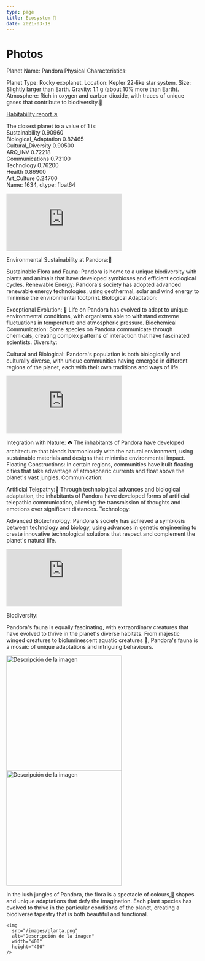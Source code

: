 ```yaml
---
type: page
title: Ecosystem 🍃
date: 2021-03-18
---
```


# Photos

Planet Name: Pandora
Physical Characteristics:

Planet Type: Rocky exoplanet.
Location: Kepler 22-like star system.
Size: Slightly larger than Earth.
Gravity: 1.1 g (about 10% more than Earth).
Atmosphere: Rich in oxygen and carbon dioxide, with traces of unique gases that contribute to biodiversity.🌿

[Habitability report ↗](https://deepnote.com/workspace/despertar-60b829e1-1de9-4bf0-ab01-2d893bff02f1/project/Iglesia-Despertar-6fdcd459-09e5-41bd-8ebc-5c0b17f81983/notebook/Exoplanet-3ea8b83449a04d8ea54aa27297fe1a22/)

The closest planet to a value of 1 is: \
Sustainability 0.90960 \
Biological_Adaptation 0.82465 \
Cultural_Diversity 0.90500 \
ARQ_INV 0.72218 \
Communications 0.73100 \
Technology 0.76200 \
Health 0.86900 \
Art_Culture 0.24700 \
Name: 1634, dtype: float64


<iframe className="glitch mb-10 flex justify-center flex-wrap"  src="https://whispering-languid-tub.glitch.me/" frameborder="0"></iframe>

Environmental Sustainability at Pandora:🤍

Sustainable Flora and Fauna: Pandora is home to a unique biodiversity with plants and animals that have developed symbioses and efficient ecological cycles.
Renewable Energy: Pandora's society has adopted advanced renewable energy technologies, using geothermal, solar and wind energy to minimise the environmental footprint.
Biological Adaptation:

Exceptional Evolution: 🐒 Life on Pandora has evolved to adapt to unique environmental conditions, with organisms able to withstand extreme fluctuations in temperature and atmospheric pressure.
Biochemical Communication: Some species on Pandora communicate through chemicals, creating complex patterns of interaction that have fascinated scientists.
Diversity:

Cultural and Biological: Pandora's population is both biologically and culturally diverse, with unique communities having emerged in different regions of the planet, each with their own traditions and ways of life.

<iframe className="glitch"  src="https://dear-broken-tellurium.glitch.me/" frameborder="0"></iframe>

Integration with Nature: ☘️ The inhabitants of Pandora have developed architecture that blends harmoniously with the natural environment, using sustainable materials and designs that minimise environmental impact.
Floating Constructions: In certain regions, communities have built floating cities that take advantage of atmospheric currents and float above the planet's vast jungles.
Communication:

Artificial Telepathy:🧠 Through technological advances and biological adaptation, the inhabitants of Pandora have developed forms of artificial telepathic communication, allowing the transmission of thoughts and emotions over significant distances.
Technology:

Advanced Biotechnology: Pandora's society has achieved a symbiosis between technology and biology, using advances in genetic engineering to create innovative technological solutions that respect and complement the planet's natural life.
<iframe className="glitch"  src="https://lackadaisical-hip-chamomile.glitch.me/" frameborder="0"></iframe>

Biodiversity:

Pandora's fauna is equally fascinating, with extraordinary creatures that have evolved to thrive in the planet's diverse habitats. From majestic winged creatures to bioluminescent aquatic creatures 🦀, Pandora's fauna is a mosaic of unique adaptations and intriguing behaviours.
<div className="flex justify-center items-center gap-20 ml-20">

<img
      src="/images/image_1.png"
      alt="Descripción de la imagen"
      width="300"
      height="300"
    />
    <img
      src="/images/image.png"
      alt="Descripción de la imagen"
      width="300"
      height="300"
    />
    </div>
In the lush jungles of Pandora, the flora is a spectacle of colours,🌈 shapes and unique adaptations that defy the imagination. Each plant species has evolved to thrive in the particular conditions of the planet, creating a biodiverse tapestry that is both beautiful and functional.

    <img
      src="/images/planta.png"
      alt="Descripción de la imagen"
      width="400"
      height="400"
    />


